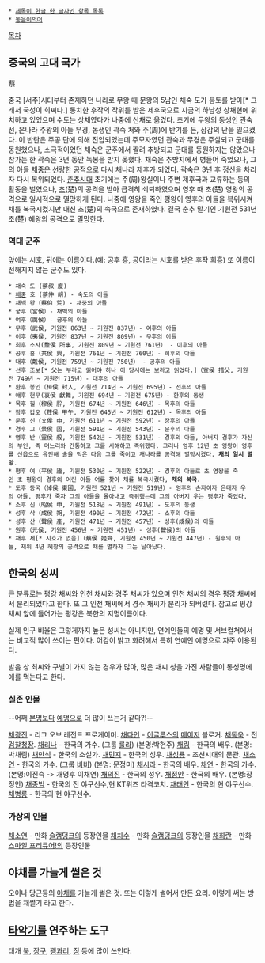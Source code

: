  * [[제목이 한글 한 글자인 항목 목록]]
 * [[동음이의어]]

[[목차]]

== 중국의 고대 국가 ==
蔡

중국 [서주]시대부터 존재하던 나라로 무왕 때 문왕의 5남인 채숙 도가 봉토를 받아[* 그래서 국성이 희씨다.] 통치한 후작의 작위를 받은 제후국으로 지금의 하남성 상채현에 위치하고 있었으며 수도는 상채였다가 나중에 신채로 옮겼다. 초기에 무왕의 동생인 관숙 선, 은나라 주왕의 아들 무경, 동생인 곽숙 처와 주(周)에 반기를 든, 삼감의 난을 일으켰다. 이 반란은 주공 단에 의해 진압되었는데 주모자였던 관숙과 무경은 주살되고 군대를 동원했으나, 소극적이었던 채숙은 군주에서 짤려 추방되고 군대를 동원하지는 않았으나 참가는 한 곽숙은 3년 동안 녹봉을 받지 못했다. 채숙은 추방지에서 병들어 죽었으나, 그의 아들 [[채중]]은 선량한 공적으로 다시 채나라 제후가 되었다. 곽숙은 3년 후 정신을 차리자 다시 복위되었다.
[[춘추시대]] 초기에는 주(周)왕실이나 주변 제후국과 교류하는 등의 활동을 벌였으나, [[초]](楚)의 공격을 받아 급격히 쇠퇴하였으며 영후 때 초(楚) 영왕의 공격으로 일시적으로 멸망하게 된다. 나중에 영왕을 죽인 평왕이 영후의 아들을 복위시켜 채를 복국시켰지만 대신 초(楚)의 속국으로 존재하였다. 결국 춘추 말기인 기원전 531년 초(楚) 혜왕의 공격으로 멸망한다.

=== 역대 군주 ===
앞에는 시호, 뒤에는 이름이다.(예: 공후 흥, 공이라는 시호를 받은 후작 희흥) 또 이름이 전해지지 않는 군주도 있다.

 * 채숙 도 (蔡叔 度)
 * [[채중]] 호 (蔡仲 胡) - 숙도의 아들
 * 채백 황（蔡伯 荒) - 채중의 아들
 * 궁후（宮侯）- 채백의 아들
 * 여후（厲侯）- 궁후의 아들
 * 무후（武侯, 기원전 863년 ~ 기원전 837년）- 여후의 아들
 * 이후（夷侯, 기원전 837년 ~ 기원전 809년）- 무후의 아들
 * 희후 소사(釐侯 所事, 기원전 809년 ~ 기원전 761년） - 이후의 아들
 * 공후 흥（共侯 興, 기원전 761년 ~ 기원전 760년）- 희후의 아들
 * 대후（戴侯, 기원전 759년 ~ 기원전 750년） - 공후의 아들
 * 선후 조보[* 父는 부라고 읽어야 하나 이 당시에는 보라고 읽었다.]（宣侯 措父, 기원전 749년 ~ 기원전 715년）- 대후의 아들
 * 환후 봉인（桓侯 封人, 기원전 714년 ~ 기원전 695년）- 선후의 아들
 * 애후 헌무(哀侯 獻舞, 기원전 694년 ~ 기원전 675년）- 환후의 동생
 * 목후 힐（穆侯 肸, 기원전 674년 ~ 기원전 646년）- 목후의 아들
 * 장후 갑오（莊侯 甲午, 기원전 645년 ~ 기원전 612년）- 목후의 아들 
 * 문후 신（文侯 申, 기원전 611년 ~ 기원전 592년）- 장후의 아들
 * 경후 고（景侯 固, 기원전 591년 ~ 기원전 543년）- 문후의 아들 
 * 영후 반（靈侯 般, 기원전 542년 ~ 기원전 531년）- 경후의 아들, 아버지 경후가 자신의 부인, 즉 며느리와 간통하고 그를 시해하고 즉위했다. 그러나 영후 12년 초 영왕이 영후를 신읍으로 유인해 술을 먹은 다음 그를 죽이고 채나라를 공격해 멸망시켰다. '''채의 일시 멸망'''.
 * 평후 여（平侯 廬, 기원전 530년 ~ 기원전 522년）- 경후의 아들로 초 영왕을 죽인 초 평왕이 경후의 어린 아들 여를 찾아 채를 복국시켰다, '''채의 복국'''.
 * 도후 동국（悼侯 東國, 기원전 521년 ~ 기원전 519년）- 영후의 손자이자 은태자 우의 아들. 평후가 죽자 그의 아들을 몰아내고 즉위했는데 그의 아버지 우는 평후가 죽였다.
 * 소후 신（昭侯 申, 기원전 518년 ~ 기원전 491년）- 도후의 동생
 * 성후 삭（成侯 朔, 기원전 490년 ~ 기원전 472년）- 소후의 아들
 * 성후 산（聲侯 產, 기원전 471년 ~ 기원전 457년）- 성후(成候)의 아들
 * 원후（元侯, 기원전 456년 ~ 기원전 451년）- 성후(聲候)의 아들
 * 채후 제[* 시호가 없음]（蔡侯 姬齊, 기원전 450년 ~ 기원전 447년）- 원후의 아들, 재위 4년 혜왕의 공격으로 채를 멸하자 그는 달아났다.

== 한국의 성씨 ==
큰 분류로는 평강 채씨와 인천 채씨와 경주 채씨가 있으며 인천 채씨의 경우 평강 채씨에서 분리되었다고 한다.
또 그 인천 채씨에서 경주 채씨가 분리가 되버렸다. 참고로 평강 채씨 앞에 들어가는 평강은 북한의 지명이름이다.

실제 인구 비율은 그렇게까지 높은 성씨는 아니지만, 연예인들의 예명 및 서브컬쳐에서는 비교적 많이 쓰이는 편이다.
어감이 밝고 화려해서 특히 연예인 예명으로 자주 이용된다. 

발음 상 최씨와 구별이 가지 않는 경우가 많아, 많은 채씨 성을 가진 사람들이 통성명에 애를 먹는다고 한다.
=== 실존 인물 ===
--어째 [[본명]]보다 [[예명]]으로 더 많이 쓰는거 같다?!--

[[채광진]] - 리그 오브 레전드 프로게이머.
[[채다인]] - [[이글루스]]의 [[메이저]] 블로거.
[[채동욱]] - 전 [[검찰청장]].
[[채리나]] - 한국의 가수. (그룹 [[룰라]]) (본명:박현주)
[[채림]] - 한국의 배우. (본명:박채림)
[[채만식]] - 한국의 소설가.
[[채민지]] - 한국의 성우.
[[채성룡]] - 조선시대의 문관.
[[채소연]] - 한국의 가수. (그룹 [[비비]]) (본명: 문정미)
[[채시라]] - 한국의 배우.
[[채연]] - 한국의 가수. (본명:이진숙 -> 개명후 이채연)
[[채의진]] - 한국의 성우.
[[채정안]] - 한국의 배우. (본명:장정안) 
[[채종범]] - 한국의 전 야구선수,현 KT위즈 타격코치.
[[채태인]] - 한국의 현 야구선수.
[[채병룡]] - 한국의 현 야구선수.
=== 가상의 인물 ===
[[채소연]] - 만화 [[슬램덩크]]의 등장인물
[[채치수]] - 만화 [[슬램덩크]]의 등장인물
[[미도리카와 나오|채희란]] - 만화 [[스마일 프리큐어!]]의 등장인물

== 야채를 가늘게 썰은 것 ==
오이나 당근등의 [[야채]]를 가늘게 썰은 것. 또는 이렇게 썰어서 만든 요리.
이렇게 써는 방법을 채썰기 라고 한다.

== [[타악기]]를 연주하는 도구 ==
대개 [[북]], [[장구]], [[꽹과리]], [[징]] 등에 많이 쓰인다.
